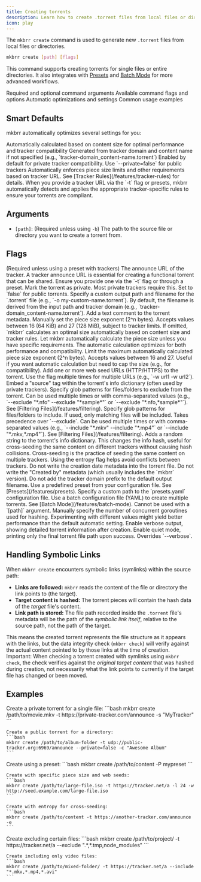 ```yaml
---
title: Creating torrents
description: Learn how to create .torrent files from local files or directories using the mkbrr create command
icon: play
---
```


The `mkbrr create` command is used to generate new `.torrent` files from local files or directories.

```bash
mkbrr create [path] [flags]
```

This command supports creating torrents for single files or entire directories. It also integrates with [Presets](/features/presets) and [Batch Mode](/features/batch-mode) for more advanced workflows.

<CardGroup>
  <Card title="Arguments" icon="list-check" href="#arguments">
    Required and optional command arguments
  </Card>
  <Card title="Flags" icon="flag" href="#flags">
    Available command flags and options
  </Card>
  <Card title="Smart Defaults" icon="wand-magic-sparkles" href="#smart-defaults">
    Automatic optimizations and settings
  </Card>
  <Card title="Examples" icon="code" href="#examples">
    Common usage examples
  </Card>
</CardGroup>

## Smart Defaults

mkbrr automatically optimizes several settings for you:

<CardGroup cols={2}>
  <Card title="Piece Size" icon="puzzle-piece">
    Automatically calculated based on content size for optimal performance and tracker compatibility
  </Card>
  <Card title="File Name" icon="file">
    Generated from tracker domain and content name if not specified (e.g., `tracker-domain_content-name.torrent`)
  </Card>
  <Card title="Private Flag" icon="lock">
    Enabled by default for private tracker compatibility. Use `--private=false` for public trackers
  </Card>
  <Card title="Tracker Rules" icon="shield" href="/features/tracker-rules">
    Automatically enforces piece size limits and other requirements based on tracker URL. See [Tracker Rules](/features/tracker-rules) for details.
  </Card>
</CardGroup>

<Note>
When you provide a tracker URL via the `-t` flag or presets, mkbrr automatically detects and applies the appropriate tracker-specific rules to ensure your torrents are compliant.
</Note>

## Arguments

-   `[path]`: (Required unless using `-b`) The path to the source file or directory you want to create a torrent from.

## Flags

<ParamField path="--tracker, -t" type="string">
  (Required unless using a preset with trackers) The announce URL of the tracker.
</ParamField>
<Warning>
  A tracker announce URL is essential for creating a functional torrent that can be shared. Ensure you provide one via the `-t` flag or through a preset.
</Warning>

<ParamField path="--private, -p" type="boolean" default="true">
  Mark the torrent as private. Most private trackers require this. Set to `false` for public torrents.
</ParamField>

<ParamField path="--output, -o" type="string">
  Specify a custom output path and filename for the `.torrent` file (e.g., `-o my-custom-name.torrent`).
  By default, the filename is derived from the input path and tracker domain (e.g., `tracker-domain_content-name.torrent`).
</ParamField>

<ParamField path="--comment, -c" type="string">
  Add a text comment to the torrent metadata.
</ParamField>

<ParamField path="--piece-length, -l" type="integer">
  Manually set the piece size exponent (2^n bytes). Accepts values between 16 (64 KiB) and 27 (128 MiB), subject to tracker limits. If omitted, `mkbrr` calculates an optimal size automatically based on content size and tracker rules.
</ParamField>

<Tip>
  Let mkbrr automatically calculate the piece size unless you have specific requirements. The automatic calculation optimizes for both performance and compatibility.
</Tip>

<ParamField path="--max-piece-length, -m" type="integer">
  Limit the maximum automatically calculated piece size exponent (2^n bytes). Accepts values between 16 and 27. Useful if you want automatic calculation but need to cap the size (e.g., for compatibility).
</ParamField>

<ParamField path="--web-seed, -w" type="string[]">
  Add one or more web seed URLs (HTTP/HTTPS) to the torrent. Use the flag multiple times for multiple URLs (e.g., `-w url1 -w url2`).
</ParamField>

<ParamField path="--source, -s" type="string">
  Embed a "source" tag within the torrent's info dictionary (often used by private trackers).
</ParamField>

<ParamField path="--exclude" type="string[]">
  Specify glob patterns for files/folders to exclude from the torrent. Can be used multiple times or with comma-separated values (e.g., `--exclude "*.nfo" --exclude "*sample*"` or `--exclude "*.nfo,*sample*"`). See [Filtering Files](/features/filtering).
</ParamField>

<ParamField path="--include" type="string[]">
  Specify glob patterns for files/folders to include. If used, only matching files will be included. Takes precedence over `--exclude`. Can be used multiple times or with comma-separated values (e.g., `--include "*.mkv" --include "*.mp4"` or `--include "*.mkv,*.mp4"`). See [Filtering Files](/features/filtering).
</ParamField>

<ParamField path="--entropy, -e" type="boolean" default="false">
  Adds a random string to the torrent's info dictionary. This changes the info hash, useful for cross-seeding the same content on different trackers without causing hash collisions.
</ParamField>

<Info>
  Cross-seeding is the practice of seeding the same content on multiple trackers. Using the entropy flag helps avoid conflicts between trackers.
</Info>

<ParamField path="--no-date, -d" type="boolean" default="false">
  Do not write the creation date metadata into the torrent file.
</ParamField>

<ParamField path="--no-creator" type="boolean" default="false">
  Do not write the "Created by" metadata (which usually includes the `mkbrr` version).
</ParamField>

<ParamField path="--skip-prefix" type="boolean" default="false">
  Do not add the tracker domain prefix to the default output filename.
</ParamField>

<ParamField path="--preset, -P" type="string">
  Use a predefined preset from your configuration file. See [Presets](/features/presets).
</ParamField>

<ParamField path="--preset-file" type="string">
  Specify a custom path to the `presets.yaml` configuration file.
</ParamField>

<ParamField path="--batch, -b" type="string">
  Use a batch configuration file (YAML) to create multiple torrents. See [Batch Mode](/features/batch-mode). Cannot be used with a `[path]` argument.
</ParamField>

<ParamField path="--workers" type="number">
  Manually specify the number of concurrent goroutines used for hashing.
<Info>
  Experimenting with different values might yield better performance than the default automatic setting.
</Info>
</ParamField>

<ParamField path="--verbose, -v" type="boolean" default="false">
  Enable verbose output, showing detailed torrent information after creation.
</ParamField>

<ParamField path="--quiet" type="boolean" default="false">
  Enable quiet mode, printing only the final torrent file path upon success. Overrides `--verbose`.
</ParamField>

## Handling Symbolic Links

When `mkbrr create` encounters symbolic links (symlinks) within the source path:

-   **Links are followed:** `mkbrr` reads the content of the file or directory the link points to (the target).
-   **Target content is hashed:** The torrent pieces will contain the hash data of the *target* file's content.
-   **Link path is stored:** The file path recorded inside the `.torrent` file's metadata will be the path of the *symbolic link itself*, relative to the source path, not the path of the target.

This means the created torrent represents the file structure as it appears with the links, but the data integrity check (`mkbrr check`) will verify against the actual content pointed to by those links at the time of creation.
<Warning>
Important: When checking a torrent created with symlinks using `mkbrr check`, the check verifies against the *original target content* that was hashed during creation, not necessarily what the link points to currently if the target file has changed or been moved.
</Warning>

## Examples

<Tabs>
  <Tab title="Basic Usage">
    Create a private torrent for a single file:
    ```bash
    mkbrr create /path/to/movie.mkv -t https://private-tracker.com/announce -s "MyTracker"
    ```

    Create a public torrent for a directory:
    ```bash
    mkbrr create /path/to/album-folder -t udp://public-tracker.org:6969/announce --private=false -c "Awesome Album"
    ```
  </Tab>

  <Tab title="Advanced Features">
    Create using a preset:
    ```bash
    mkbrr create /path/to/content -P mypreset
    ```

    Create with specific piece size and web seeds:
    ```bash
    mkbrr create /path/to/large-file.iso -t https://tracker.net/a -l 24 -w http://seed.example.com/large-file.iso
    ```

    Create with entropy for cross-seeding:
    ```bash
    mkbrr create /path/to/content -t https://another-tracker.com/announce -e
    ```
  </Tab>

  <Tab title="File Filtering">
    Create excluding certain files:
    ```bash
    mkbrr create /path/to/project/ -t https://tracker.net/a --exclude ".*,*.tmp,node_modules"
    ```

    Create including only video files:
    ```bash
    mkbrr create /path/to/mixed-folder/ -t https://tracker.net/a --include "*.mkv,*.mp4,*.avi"
    ```
  </Tab>
</Tabs>
